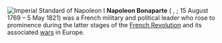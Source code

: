 {{other uses}}
<!-- ARTICLE USES BRITISH SPELLING: DON'T TRY TO "CORRECT" IT-->
{{Use dmy dates|date=August 2013}}
{{Use British English|date=August 2013}}
{{pp-semi|small=yes}}{{pp-move-indef}}
{{Infobox royalty|realm=france
|name=Napoleon I
|image=Jacques-Louis David - The Emperor Napoleon in His Study at the Tuileries - Google Art Project.jpg
|imgw=225
|alt=Full length portrait of Napoleon in his forties, in high-ranking white and dark blue military dress uniform. He stands amid rich 18th-century furniture laden with papers, and gazes at the viewer. His hair is [[Brutus]] style, cropped close but with a short fringe in front, and his right hand is tucked in his waistcoat.
|caption=''[[The Emperor Napoleon in His Study at the Tuileries]]'', by [[Jacques-Louis David]], 1812
|succession= [[Emperor of the French]]
|reign=18 May 1804&nbsp;– 11 April 1814<br/>20 March 1815&nbsp;– 22 June 1815
|coronation=2 December 1804
|cor-type=france
|full name=Napoleon Bonaparte
|predecessor=Himself as [[First Consul]]
|successor=[[Louis XVIII of France|Louis XVIII]] (''[[de jure]]'' in 1814)
|succession1= [[King of Italy]]
|reign1=17 March 1805&nbsp;– 11 April 1814
|coronation1=26 May 1805
|predecessor1=Himself as [[President of Italy]]
|successor1=None (<small>kingdom disbanded, next king of Italy was [[Victor Emmanuel II of Italy|Victor Emmanuel II]]</small>)
|spouse=[[Joséphine de Beauharnais]]<br/>[[Marie Louise, Duchess of Parma|Marie Louise of Austria]]
|issue=[[Napoleon II]]
|house=[[House of Bonaparte]]
|father=[[Carlo Buonaparte]]
|mother=[[Letizia Ramolino]]
|birth_date={{Birth date|1769|8|15|df=yes}}
|birth_place=[[Ajaccio]], [[Corsica]], [[Kingdom of France|France]]
|death_date={{Death date and age|1821|5|5|1769|8|15|df=yes}}
|death_place=[[Longwood, Saint Helena|Longwood]], [[Saint Helena]]
|place of burial=[[Les Invalides]], [[Paris]], [[France]]
|religion = Roman Catholicism (see [[Napoleon#Religions|Religions section]])
|signature=Firma Napoleón Bonaparte.svg
|}}

[[File:Imperial Standard of Napoléon I.svg|thumb|Imperial Standard of Napoleon I]]
'''Napoleon Bonaparte''' ({{lang-fr|links=no|Napoléon Bonaparte}} {{IPA-fr|napoleɔ̃ bɔnɑpaʁt|}}, {{lang-it|links=no|Napoleone Buonaparte}}; 15 August 1769&nbsp;– 5 May 1821) was a French military and political leader who rose to prominence during the latter stages of the [[French Revolution]] and its associated [[French Revolutionary Wars|wars]] in Europe.

